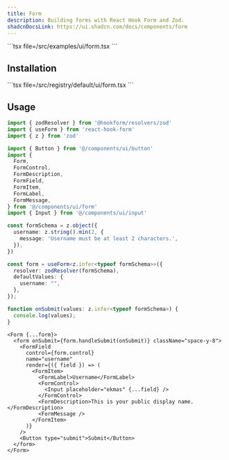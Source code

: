 ```yaml
---
title: Form
description: Building forms with React Hook Form and Zod.
shadcnDocsLink: https://ui.shadcn.com/docs/components/form
---
```


<ComponentPreview component="form">
  ```tsx file=<rootDir>/src/examples/ui/form.tsx
  ```
</ComponentPreview>

## Installation

<Installation component="form">
  ```tsx file=<rootDir>/src/registry/default/ui/form.tsx
  ```
</Installation>

## Usage

```ts
import { zodResolver } from '@hookform/resolvers/zod'
import { useForm } from 'react-hook-form'
import { z } from 'zod'

import { Button } from '@/components/ui/button'
import {
  Form,
  FormControl,
  FormDescription,
  FormField,
  FormItem,
  FormLabel,
  FormMessage,
} from '@/components/ui/form'
import { Input } from '@/components/ui/input'
```

```ts
const formSchema = z.object({
  username: z.string().min(2, {
    message: 'Username must be at least 2 characters.',
  }),
})

const form = useForm<z.infer<typeof formSchema>>({
  resolver: zodResolver(formSchema),
  defaultValues: {
    username: "",
  },
});

function onSubmit(values: z.infer<typeof formSchema>) {
  console.log(values);
}
```

```tsx
<Form {...form}>
  <form onSubmit={form.handleSubmit(onSubmit)} className="space-y-8">
    <FormField
      control={form.control}
      name="username"
      render={({ field }) => (
        <FormItem>
          <FormLabel>Username</FormLabel>
          <FormControl>
            <Input placeholder="ekmas" {...field} />
          </FormControl>
          <FormDescription>This is your public display name.</FormDescription>
          <FormMessage />
        </FormItem>
      )}
    />
    <Button type="submit">Submit</Button>
  </form>
</Form>
```